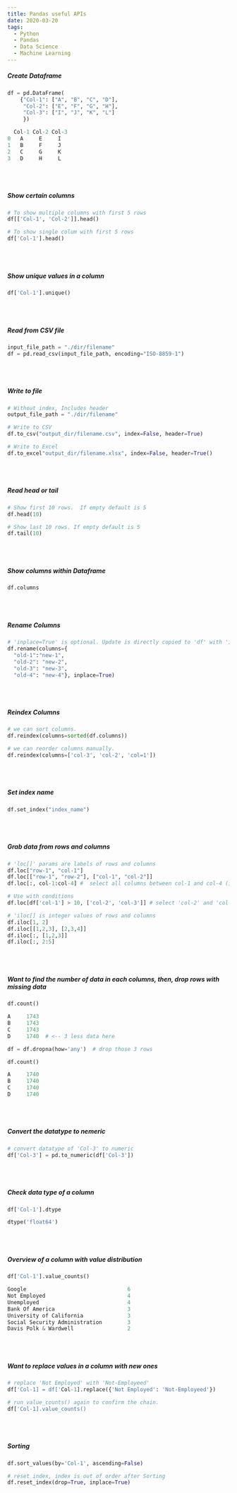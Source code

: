 ```yaml
---
title: Pandas useful APIs
date: 2020-03-20
tags:
  - Python
  - Pandas
  - Data Science
  - Machine Learning
---
```


##### Create Dataframe
```python
df = pd.DataFrame(
    {"Col-1": ["A", "B", "C", "D"],
     "Col-2": ["E", "F", "G", "H"],
     "Col-3": ["I", "J", "K", "L"]
     })

  Col-1 Col-2 Col-3
0	A     E     I
1	B     F     J
2	C     G     K
3	D     H     L
```
<br/><br/>

##### Show certain columns
```python
# To show multiple columns with first 5 rows
df[['Col-1', 'Col-2']].head()

# To show single colum with first 5 rows
df['Col-1'].head()
```
<br/><br/>

##### Show unique values in a column
```python
df['Col-1'].unique()
```
<br/><br/>


##### Read from CSV file
```python
input_file_path = "./dir/filename"
df = pd.read_csv(input_file_path, encoding="ISO-8859-1")
```
<br/><br/>


##### Write to file
```python
# Without index, Includes header
output_file_path = "./dir/filename"

# Write to CSV
df.to_csv("output_dir/filename.csv", index=False, header=True)

# Write to Excel
df.to_excel"output_dir/filename.xlsx", index=False, header=True()
```
<br/><br/>


##### Read head or tail
```python
# Show first 10 rows.  If empty default is 5
df.head(10)

# Show last 10 rows. If empty default is 5
df.tail(10)
```
<br/><br/>


##### Show columns within Dataframe
```python
df.columns
```
<br/><br/>


##### Rename Columns
```python
# 'inplace=True' is optional. Update is directly copied to 'df' with 'inplace=True'
df.rename(columns={
  "old-1":"new-1", 
  "old-2": "new-2", 
  "old-3": "new-3", 
  "old-4": "new-4"}, inplace=True)
```
<br/><br/>


##### Reindex Columns
```python
# we can sort columns.
df.reindex(columns=sorted(df.columns))

# we can reorder columns manually.
df.reindex(columns=['col-3', 'col-2', 'col=1'])
```
<br/><br/>


##### Set index name
```python
df.set_index("index_name")
```
<br/><br/>


##### Grab data from rows and columns
```python
# 'loc[]' params are labels of rows and columns 
df.loc["row-1", "col-1"]  
df.loc[["row-1", "row-2"], ["col-1", "col-2"]]
df.loc[:, col-1:col-4] #  select all columns between col-1 and col-4 (inclusive)

# Use with conditions
df.loc[df['col-1'] > 10, ['col-2', 'col-3']] # select 'col-2' and 'col-3' where 'col-1' value is greater than 10 

# 'iloc[] is integer values of rows and columns 
df.iloc[1, 2]
df.iloc[[1,2,3], [2,3,4]]
df.iloc[:, [1,2,3]]
df.iloc[:, 2:5]
```
<br/><br/>


##### Want to find the number of data in each columns, then, drop rows with missing data
```python
df.count()

A     1743
B     1743
C     1743
D     1740  # <-- 3 less data here

df = df.dropna(how='any')  # drop those 3 rows

df.count()

A     1740
B     1740
C     1740
D     1740 
```
<br/><br/>


##### Convert the datatype to nemeric
```python
# convert datatype of 'Col-3' to numeric
df['Col-3'] = pd.to_numeric(df['Col-3'])
```
<br/><br/>


##### Check data type of a column 
```python
df['Col-1'].dtype

dtype('float64')
```
<br/><br/>


##### Overview of a column with value distribution
```python
df['Col-1'].value_counts()

Google                                6
Not Employed                          4
Unemployed                            4
Bank Of America                       3
University of California              3
Social Security Administration        3
Davis Polk & Wardwell                 2
```
<br/><br/>


##### Want to replace values in a column with new ones 
```python 
# replace 'Not Employed' with 'Not-Employeed'
df['Col-1] = df['Col-1].replace({'Not Employed': 'Not-Employeed'})

# run value_counts() again to confirm the chain.
df['Col-1].value_counts()
```
<br/><br/>


##### Sorting 
```python
df.sort_values(by='Col-1', ascending=False)

# reset index, index is out of order after Sorting
df.reset_index(drop=True, inplace=True)
```
<br/><br/>



